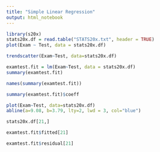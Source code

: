 ```yaml
---
title: "Simple Linear Regression"
output: html_notebook
---
```



```r
library(s20x)
stats20x.df = read.table("STATS20x.txt", header = TRUE)
plot(Exam ~ Test, data = stats20x.df)
```
```r
trendscatter(Exam~Test, data=stats20x.df)
```

```r
examtest.fit = lm(Exam~Test, data = stats20x.df)
summary(examtest.fit)
```
```r
names(summary(examtest.fit))
```


```r
summary(examtest.fit)$coeff
```

```r
plot(Exam~Test, data=stats20x.df)
abline(a=9.08, b=3.79, lty=2, lwd = 3, col="blue")
```

```r
stats20x.df[21,]
```

```r
examtest.fit$fitted[21]
```
```r
examtest.fit$residual[21]
```

